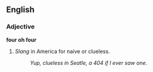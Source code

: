 ==English==

===Adjective===
'''four oh four'''

#''Slang'' in America for naive or clueless.
#:''Yup, clueless in Seatle, a 404 if I ever saw one''.